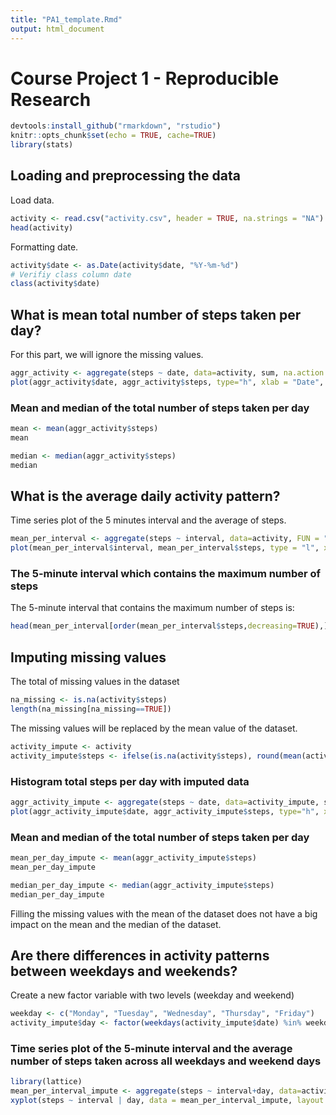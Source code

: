 ---
title: "PA1_template.Rmd"
output: html_document
---

# Course Project 1 - Reproducible Research

```{r setup, include=FALSE}
devtools:install_github("rmarkdown", "rstudio")
knitr::opts_chunk$set(echo = TRUE, cache=TRUE)
library(stats)
```

## Loading and preprocessing the data

Load data.

```{r}
activity <- read.csv("activity.csv", header = TRUE, na.strings = "NA")
head(activity)
```


Formatting date.

```{r}
activity$date <- as.Date(activity$date, "%Y-%m-%d")
# Verifiy class column date
class(activity$date)
```


## What is mean total number of steps taken per day?

For this part, we will ignore the missing values.

```{r plot}
aggr_activity <- aggregate(steps ~ date, data=activity, sum, na.action = na.omit)
plot(aggr_activity$date, aggr_activity$steps, type="h", xlab = "Date", ylab = "Total number of steps", main = "Total number of steps taken each day")
```


### Mean and median of the total number of steps taken per day

```{r}
mean <- mean(aggr_activity$steps)
mean

median <- median(aggr_activity$steps)
median
```


## What is the average daily activity pattern?

Time series plot of the 5 minutes interval and the average of steps. 

```{r}
mean_per_interval <- aggregate(steps ~ interval, data=activity, FUN = "mean", na.action = na.omit)
plot(mean_per_interval$interval, mean_per_interval$steps, type = "l", xlab = "Interval", ylab = "Steps", main = "Average number of steps taken in each interval")
```


### The 5-minute interval which contains the maximum number of steps

The 5-minute interval that contains the maximum number of steps is:

```{r}
head(mean_per_interval[order(mean_per_interval$steps,decreasing=TRUE),],1)
```



## Imputing missing values

The total of missing values in the dataset 

```{r}
na_missing <- is.na(activity$steps)
length(na_missing[na_missing==TRUE])
```


The missing values will be replaced by the mean value of the dataset.

```{r}
activity_impute <- activity
activity_impute$steps <- ifelse(is.na(activity$steps), round(mean(activity$steps, na.rm = TRUE),digits=0), activity$steps) 
```


### Histogram total steps per day with imputed data

```{r}
aggr_activity_impute <- aggregate(steps ~ date, data=activity_impute, sum, na.action = na.omit)
plot(aggr_activity_impute$date, aggr_activity_impute$steps, type="h", xlab = "Date", ylab = "Steps", main = "Total number of steps per day")
```


### Mean and median of the total number of steps taken per day

```{r}
mean_per_day_impute <- mean(aggr_activity_impute$steps)
mean_per_day_impute

median_per_day_impute <- median(aggr_activity_impute$steps)
median_per_day_impute
```

Filling the missing values with the mean of the dataset does not have a big impact on the mean and the median of the dataset.


## Are there differences in activity patterns between weekdays and weekends?

Create a new factor variable with two levels (weekday and weekend)

```{r}
weekday <- c("Monday", "Tuesday", "Wednesday", "Thursday", "Friday")
activity_impute$day <- factor(weekdays(activity_impute$date) %in% weekday, levels = c(TRUE,FALSE), labels = c("weekday", "weekend"))
```



### Time series plot of the 5-minute interval and the average number of steps taken across all weekdays and weekend days

```{r}
library(lattice)
mean_per_interval_impute <- aggregate(steps ~ interval+day, data=activity_impute, FUN="mean", na.action = na.omit)
xyplot(steps ~ interval | day, data = mean_per_interval_impute, layout = c(1, 2), type="l")
```







